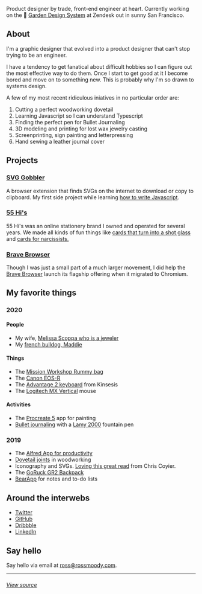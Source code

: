 
<ThemeSwitch />
<Hand />
<Intro />

Product designer by trade, front-end engineer at heart. Currently working on the 🌱 [Garden Design System](https://garden.zendesk.com/) at Zendesk out in sunny San Francisco.

## About

I'm a graphic designer that evolved into a product designer that can't stop trying to be an engineer.

I have a tendency to get fanatical about difficult hobbies so I can figure out the most effective way to do them. Once I start to get good at it I become bored and move on to something new. This is probably why I'm so drawn to systems design.

A few of my most recent ridiculous iniatives in no particular order are:

1. Cutting a perfect woodworking dovetail
1. Learning Javascript so I can understand Typescript
1. Finding the perfect pen for Bullet Journaling
1. 3D modeling and printing for lost wax jewelry casting
1. Screenprinting, sign painting and letterpressing
1. Hand sewing a leather journal cover

## Projects

<h3>
  <a
    href="https://chrome.google.com/webstore/detail/svg-gobbler/mpbmflcodadhgafbbakjeahpandgcbch"
    data-tip="SVG Gobbler on the Chrome Webstore"
  >
    SVG Gobbler
  </a>
</h3>

A browser extension that finds SVGs on the internet to download or copy to clipboard. My first side project while learning [how to write Javascript](https://github.com/rossmoody/svg-gobbler).

### [55 Hi's](https://www.55his.com)

55 Hi's was an online stationery brand I owned and operated for several years. We made all kinds of fun things like [cards that turn into a shot glass](https://www.55his.com/collections/best-seller/products/shot-glass-card) and [cards for narcissists.](https://www.55his.com/collections/best-seller/products/narcissist-b-day)

### [Brave Browser](https://www.brave.com)

Though I was just a small part of a much larger movement, I did help the [Brave Browser](https://www.brave.com) launch its flagship offering when it migrated to Chromium.

## My favorite things

### 2020

#### People

- My wife, [Melissa Scoppa who is a jeweler](https://www.melissascoppa.com)
- My [french bulldog, Maddie](https://twitter.com/_rossmoody/status/1159515066963615745)

#### Things

- The [Mission Workshop Rummy bag](https://missionworkshop.com/collections/messenger-bags/products/the-rummy-waxed-canvas-messenger-bag)
- The [Canon EOS-R](https://www.usa.canon.com/internet/portal/us/home/products/details/cameras/eos-dslr-and-mirrorless-cameras/mirrorless/eos-r)
- The [Advantage 2 keyboard](https://kinesis-ergo.com/shop/advantage2/) from Kinsesis
- The [Logitech MX Vertical](https://www.logitech.com/en-us/product/mx-vertical-ergonomic-mouse) mouse

#### Activities

- The [Procreate 5](https://procreate.art/) app for painting
- [Bullet journaling](https://bulletjournal.com/) with a [Lamy 2000](https://www.lamy.com/en/lamy-2000/) fountain pen

### 2019

- The [Alfred App for productivity](https://www.alfredapp.com/)
- [Dovetail joints](https://www.youtube.com/watch?v=2hP-QAAhpxQ) in woodworking
- Iconography and SVGs. [Loving this great read](https://abookapart.com/products/practical-svg) from Chris Coyier.
- The [GoRuck GR2 Backpack](https://www.goruck.com/gr2/)
- [BearApp](https://bear.app/) for notes and to-do lists

## Around the interwebs

- [Twitter](https://twitter.com/_rossmoody)
- [GitHub](https://github.com/_rossmoody)
- [Dribbble](https://dribbble.com/_rossmoody)
- [LinkedIn](https://linkedin.com/in/moodyrooster)

## Say hello

Say hello via email at [ross@rossmoody.com](mailto:ross@rossmoody.com).

---

###### [View source](https://github.com/rossmoody/rossmoody.com)
